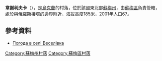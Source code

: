{{coord|51|12|4|N|34|56|12|E|scale:100000|display=title}}

'''韋謝利夫卡'''（{{lang-ru|Веселовка}}），是[[烏克蘭|烏克蘭]]的村落，位於該國東北部[[蘇梅州|蘇梅州]]，由[[蘇梅區|蘇梅區]]負責管轄，處於與[[俄羅斯|俄羅斯]]接壤的邊界附近，海拔高度185米，2001年人口67。

==參考資料==
* [http://weather.in.ua/ua/symskaja/3465 Погода в селі Веселівка] {{Wayback|url=http://weather.in.ua/ua/symskaja/3465 |date=20160305081026 }}

{{DEFAULTSORT:Веселівка}}
[[Category:蘇梅州村落|Category:蘇梅州村落]]
[[Category:蘇梅區村落|Category:蘇梅區村落]]


{{Sumy-geo-stub}}